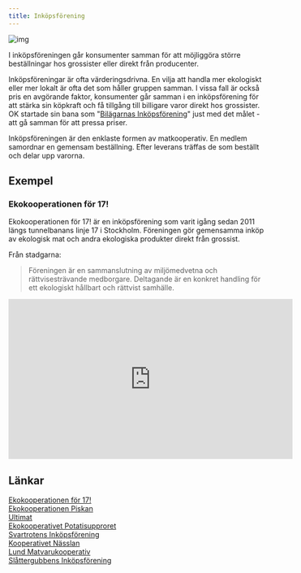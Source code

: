 ```yaml
---
title: Inköpsförening
---
```


![img](../static/img/inkopsforening.png)

I inköpsföreningen går konsumenter samman för att möjliggöra större beställningar hos grossister eller direkt från producenter.

Inköpsföreningar är ofta värderingsdrivna. En vilja att handla mer ekologiskt eller mer lokalt är ofta det som håller gruppen samman. I vissa fall är också pris en avgörande faktor, konsumenter går samman i en inköpsförening för att stärka sin köpkraft och få tillgång till billigare varor direkt hos grossister. OK startade sin bana som "[Bilägarnas Inköpsförening](https://www.ok.se/historia/den-kooperativa-utmanaren/fran-inkopsforening-till-konsumentkollektiv)" just med det målet - att gå samman för att pressa priser.

Inköpsföreningen är den enklaste formen av matkooperativ. En medlem samordnar en gemensam beställning. Efter leverans träffas de som beställt och delar upp varorna.

## Exempel

### Ekokooperationen för 17!

Ekokooperationen för 17! är en inköpsförening som varit igång sedan 2011 längs tunnelbanans linje 17 i Stockholm. Föreningen gör gemensamma inköp av ekologisk mat och andra ekologiska produkter direkt från grossist.

Från stadgarna:

> Föreningen är en sammanslutning av miljömedvetna och rättvisesträvande medborgare. Deltagande är en konkret handling för ett ekologiskt hållbart och rättvist samhälle.

<iframe
  width="560"
  height="315"
  src="https://www.youtube.com/embed/qXwgQ-Ev6dI"
  frameborder="0"
  allow="accelerometer; autoplay; clipboard-write; encrypted-media; gyroscope; picture-in-picture"
  allowfullscreen
></iframe>

## Länkar

[Ekokooperationen för 17!](https://www.facebook.com/groups/132517493519025/)  
[Ekokooperationen Piskan](https://www.facebook.com/groups/167346520662537/)  
[Ultimat](https://www.ultimatultuna.se/)  
[Ekokooperativet Potatisupproret](https://www.facebook.com/groups/1193961134088360)  
[Svartrotens Inköpsförening](http://aktivabyar.se/platser/berg/svartrotens-inkopsforening/)  
[Kooperativet Nässlan](https://www.facebook.com/Kooperativet-N%C3%A4sslan-ekonomisk-f%C3%B6rening-234276380050850/)  
[Lund Matvarukooperativ](https://www.kooperativet.org/)  
[Slåttergubbens Inköpsförening](https://skattungbyn.se/slattergubben/)
